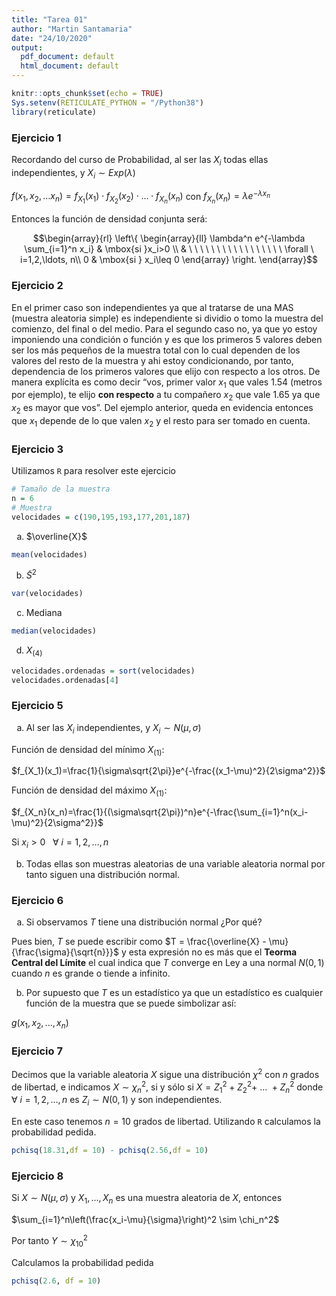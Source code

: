 ```yaml
---
title: "Tarea 01"
author: "Martin Santamaria"
date: "24/10/2020"
output:
  pdf_document: default
  html_document: default
---
```


```r
knitr::opts_chunk$set(echo = TRUE)
Sys.setenv(RETICULATE_PYTHON = "/Python38")
library(reticulate)
```

### Ejercicio 1

Recordando del curso de Probabilidad, al ser las $X_i$ todas ellas independientes, y $X_i \sim Exp(\lambda)$ 

$f(x_1,x_2,\ldots x_n) = f_{X_1}(x_1)\cdot f_{X_2}(x_2)\cdot \ldots\cdot f_{X_n}(x_n)$ con $f_{X_n}(x_n)=\lambda e^{-\lambda x_n}$

Entonces la función de densidad conjunta será:

$$\begin{array}{rl}
\left\{
\begin{array}{ll}
\lambda^n e^{-\lambda \sum_{i=1}^n x_i} & \mbox{si }x_i>0 \\
& \ \ \ \ \ \ \ \ \ \ \ \ \ \ \ \ \ \forall \ i=1,2,\ldots, n\\
0 & \mbox{si } x_i\leq 0 
\end{array}
\right.
\end{array}$$

### Ejercicio 2

En el primer caso son independientes ya que al tratarse de una MAS (muestra aleatoria simple) es independiente si dividio o tomo la muestra del comienzo, del final o del medio. Para el segundo caso no, ya que yo estoy imponiendo una condición o función y es que los primeros 5 valores deben ser los más pequeños de la muestra total con lo cual dependen de los valores del resto de la muestra y ahi estoy condicionando, por tanto, dependencia de los primeros valores que elijo con respecto a los otros. De manera explícita es como decir "vos, primer valor $x_1$ que vales 1.54 (metros por ejemplo), te elijo **con respecto** a tu compañero $x_2$ que vale 1.65 ya que $x_2$ es mayor que vos". Del ejemplo anterior, queda en evidencia entonces que $x_1$ depende de lo que valen $x_2$ y el resto para ser tomado en cuenta.

### Ejercicio 3

Utilizamos `R` para resolver este ejercicio

```r
# Tamaño de la muestra
n = 6
# Muestra
velocidades = c(190,195,193,177,201,187)
```

a) $\overline{X}$

```r
mean(velocidades)
```

b) $\tilde{S}^2$

```r
var(velocidades)
```

c) Mediana

```r
median(velocidades)
```

d) $X_{(4)}$

```r
velocidades.ordenadas = sort(velocidades)
velocidades.ordenadas[4]
```

### Ejercicio 5

a) Al ser las $X_i$ independientes, y $X_i \sim N(\mu,\sigma)$ 

Función de densidad del mínimo $X_{(1)}$:

$f_{X_1}(x_1)=\frac{1}{\sigma\sqrt{2\pi}}e^{-\frac{(x_1-\mu)^2}{2\sigma^2}}$

Función de densidad del máximo $X_{(1)}$:

$f_{X_n}(x_n)=\frac{1}{(\sigma\sqrt{2\pi})^n}e^{-\frac{\sum_{i=1}^n(x_i-\mu)^2}{2\sigma^2}}$

Si $x_i > 0 \ \ \ \forall \ i=1,2,\ldots, n$

b) Todas ellas son muestras aleatorias de una variable aleatoria normal por tanto siguen una distribución normal.

### Ejercicio 6

a) Si observamos $T$ tiene una distribución normal ¿Por qué?

Pues bien, $T$ se puede escribir como $T = \frac{\overline{X} - \mu}{\frac{\sigma}{\sqrt{n}}}$ y esta expresión no es más que el **Teorma Central del Límite** el cual indica que $T$ converge en Ley a una normal $N(0,1)$ cuando $n$ es grande o tiende a infinito.

b) Por supuesto que $T$ es un estadístico ya que un estadístico es cualquier función de la muestra que se puede simbolizar así:

$g(x_1, x_2, ... ,x_n)$

### Ejercicio 7

Decimos que la variable aleatoria $X$ sigue una distribución $\chi^2$ con $n$ grados de libertad, e indicamos $X \sim \chi_n^2$, si y sólo si $X = Z_1^2 + Z_2^2 + \ ... \ + Z_n^2$ donde $\forall \ i = 1,2,...,n$ es $Z_i \sim N(0,1)$ y son independientes.

En este caso tenemos $n = 10$ grados de libertad. Utilizando `R` calculamos la probabilidad pedida.

```r
pchisq(18.31,df = 10) - pchisq(2.56,df = 10)
```

### Ejercicio 8

Si $X \sim N(\mu,\sigma)$ y $X_1,...,X_n$ es una muestra aleatoria de $X$, entonces

$\sum_{i=1}^n\left(\frac{x_i-\mu}{\sigma}\right)^2 \sim \chi_n^2$

Por tanto $Y \sim \chi_{10}^2$

Calculamos la probabilidad pedida

```r
pchisq(2.6, df = 10)
```
